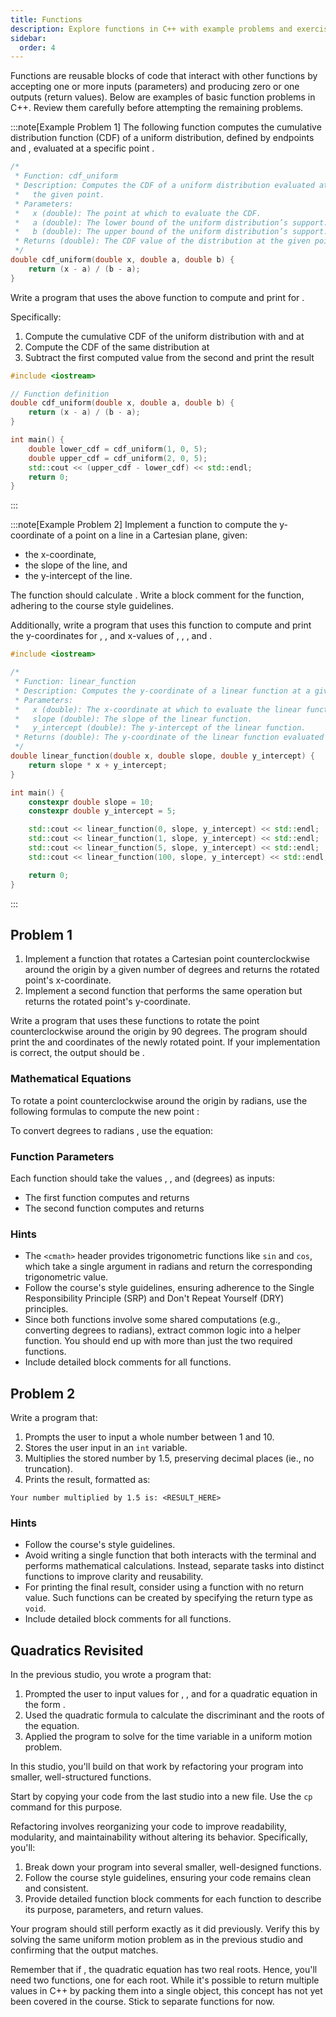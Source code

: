 ```yaml
---
title: Functions
description: Explore functions in C++ with example problems and exercises. This studio covers writing and using functions, including calculating CDFs, linear functions, and rotating Cartesian points.
sidebar:
  order: 4
---
```



Functions are reusable blocks of code that interact with other functions by accepting one or more inputs (parameters) and producing zero or one outputs (return values). Below are examples of basic function problems in C++. Review them carefully before attempting the remaining problems.

:::note[Example Problem 1]
The following function computes the cumulative distribution function (CDF) of a uniform distribution, defined by endpoints <Latex formula="a"/> and  <Latex formula="b"/>, evaluated at a specific point <Latex formula="x"/>.

```c++ title="Function Definition"
/*
 * Function: cdf_uniform
 * Description: Computes the CDF of a uniform distribution evaluated at 
 *   the given point.
 * Parameters:
 *   x (double): The point at which to evaluate the CDF.
 *   a (double): The lower bound of the uniform distribution’s support.
 *   b (double): The upper bound of the uniform distribution’s support.
 * Returns (double): The CDF value of the distribution at the given point.
 */
double cdf_uniform(double x, double a, double b) {
    return (x - a) / (b - a);
}
```

Write a program that uses the above function to compute and print <Latex formula="P(X \in [1, 2])"/> for <Latex formula="X \sim U(0, 5)"/>.

Specifically:

1. Compute the cumulative CDF of the uniform distribution with <Latex formula="a = 0"/> and <Latex formula="b = 5"/> at <Latex formula="x = 1"/>
2. Compute the CDF of the same distribution at <Latex formula="x = 2"/>
3. Subtract the first computed value from the second and print the result

```c++ title="Solution"
#include <iostream>

// Function definition
double cdf_uniform(double x, double a, double b) {
    return (x - a) / (b - a);
}

int main() {
    double lower_cdf = cdf_uniform(1, 0, 5);
    double upper_cdf = cdf_uniform(2, 0, 5);
    std::cout << (upper_cdf - lower_cdf) << std::endl;
    return 0;
}
```
:::

:::note[Example Problem 2]
Implement a function to compute the y-coordinate of a point on a line in a Cartesian plane, given:

- <Latex formula="x"/> the x-coordinate,
- <Latex formula="m"/> the slope of the line, and
- <Latex formula="b"/> the y-intercept of the line.

The function should calculate <Latex formula="y = mx + b"/>. Write a block comment for the function, adhering to the course style guidelines.

Additionally, write a program that uses this function to compute and print the y-coordinates for <Latex formula="m = 10"/>, <Latex formula="b = 5"/>, and x-values of <Latex formula="0"/>, <Latex formula="1"/>, <Latex formula="5"/>, and <Latex formula="100"/>.

```c++ title="Solution"
#include <iostream>

/*
 * Function: linear_function
 * Description: Computes the y-coordinate of a linear function at a given x-coordinate.
 * Parameters:
 *   x (double): The x-coordinate at which to evaluate the linear function.
 *   slope (double): The slope of the linear function.
 *   y_intercept (double): The y-intercept of the linear function.
 * Returns (double): The y-coordinate of the linear function evaluated at the given x-coordinate.
 */
double linear_function(double x, double slope, double y_intercept) {
    return slope * x + y_intercept;
}

int main() {
    constexpr double slope = 10;
    constexpr double y_intercept = 5;

    std::cout << linear_function(0, slope, y_intercept) << std::endl;
    std::cout << linear_function(1, slope, y_intercept) << std::endl;
    std::cout << linear_function(5, slope, y_intercept) << std::endl;
    std::cout << linear_function(100, slope, y_intercept) << std::endl;

    return 0;
}
```
:::

## Problem 1

1. Implement a function that rotates a Cartesian point counterclockwise around the origin by a given number of degrees and returns the rotated point's x-coordinate.
2. Implement a second function that performs the same operation but returns the rotated point's y-coordinate.

Write a program that uses these functions to rotate the point <Latex formula="(x = 1, y = 2)"/> counterclockwise around the origin by 90 degrees. The program should print the <Latex formula="x"/> and <Latex formula="y"/> coordinates of the newly rotated point. If your implementation is correct, the output should be <Latex formula="(x = -2, y = 1)"/>.

### Mathematical Equations

To rotate a point <Latex formula="(x_1, y_1)"/> counterclockwise around the origin by <Latex formula="\theta"/> radians, use the following formulas to compute the new point <Latex formula="(x_2, y_2)"/>:

<Latex formula="\begin{align*}x_2 &= \cos(\theta) \cdot x_1 - \sin(\theta) \cdot y_1 \\ y_2 &= \sin(\theta) \cdot x_1 + \cos(\theta) \cdot y_1\end{align*}" inline={false}/>

To convert degrees <Latex formula="d"/> to radians <Latex formula="\theta"/>, use the equation:

<Latex formula="\theta = \frac{d \cdot \pi}{180}" inline={false}/>

### Function Parameters

Each function should take the values <Latex formula="x_1"/>, <Latex formula="y_1"/>, and <Latex formula="d"/> (degrees) as inputs:

- The first function computes and returns <Latex formula="x_2"/>
- The second function computes and returns <Latex formula="y_2"/>

### Hints

- The `<cmath>` header provides trigonometric functions like `sin` and `cos`, which take a single argument in radians and return the corresponding trigonometric value.
- Follow the course's style guidelines, ensuring adherence to the Single Responsibility Principle (SRP) and Don't Repeat Yourself (DRY) principles.
- Since both functions involve some shared computations (e.g., converting degrees to radians), extract common logic into a helper function. You should end up with more than just the two required functions.
- Include detailed block comments for all functions.

## Problem 2

Write a program that:

1. Prompts the user to input a whole number between 1 and 10.
2. Stores the user input in an `int` variable.
3. Multiplies the stored number by 1.5, preserving decimal places (ie., no truncation).
4. Prints the result, formatted as:

```text
Your number multiplied by 1.5 is: <RESULT_HERE>
```

### Hints

- Follow the course's style guidelines.
- Avoid writing a single function that both interacts with the terminal and performs mathematical calculations. Instead, separate tasks into distinct functions to improve clarity and reusability.
- For printing the final result, consider using a function with no return value. Such functions can be created by specifying the return type as `void`.
- Include detailed block comments for all functions.

## Quadratics Revisited

In the previous studio, you wrote a program that:

1. Prompted the user to input values for <Latex formula="a"/>, <Latex formula="b"/>, and <Latex formula="c"/> for a quadratic equation in the form <Latex formula="ax^2 + bx + c = 0"/>.
2. Used the quadratic formula to calculate the discriminant and the roots of the equation.
3. Applied the program to solve for the time variable in a uniform motion problem.

In this studio, you'll build on that work by refactoring your program into smaller, well-structured functions.

Start by copying your code from the last studio into a new file. Use the `cp` command for this purpose. 

Refactoring involves reorganizing your code to improve readability, modularity, and maintainability without altering its behavior. Specifically, you'll:

1. Break down your program into several smaller, well-designed functions.
2. Follow the course style guidelines, ensuring your code remains clean and consistent.
3. Provide detailed function block comments for each function to describe its purpose, parameters, and return values.

Your program should still perform exactly as it did previously. Verify this by solving the same uniform motion problem as in the previous studio and confirming that the output matches.

Remember that if <latex formula="d > 0"/>, the quadratic equation has two real roots. Hence, you'll need two functions, one for each root. While it's possible to return multiple values in C++ by packing them into a single object, this concept has not yet been covered in the course. Stick to separate functions for now.